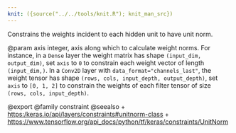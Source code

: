 ```yaml
---
knit: ({source("../../tools/knit.R"); knit_man_src})
---
```

Constrains the weights incident to each hidden unit to have unit norm.

@param axis integer, axis along which to calculate weight norms.
For instance, in a `Dense` layer the weight matrix
has shape `(input_dim, output_dim)`,
set `axis` to `0` to constrain each weight vector
of length `(input_dim,)`.
In a `Conv2D` layer with `data_format="channels_last"`,
the weight tensor has shape
`(rows, cols, input_depth, output_depth)`,
set `axis` to `[0, 1, 2]`
to constrain the weights of each filter tensor of size
`(rows, cols, input_depth)`.

@export
@family constraint
@seealso
+ <https:/keras.io/api/layers/constraints#unitnorm-class>
+ <https://www.tensorflow.org/api_docs/python/tf/keras/constraints/UnitNorm>
